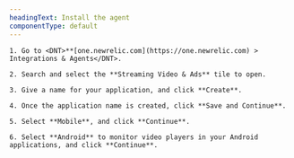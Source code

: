 ```yaml
---
headingText: Install the agent
componentType: default
---
```


    1. Go to <DNT>**[one.newrelic.com](https://one.newrelic.com) > Integrations & Agents</DNT>.
    
    2. Search and select the **Streaming Video & Ads** tile to open.

    3. Give a name for your application, and click **Create**. 
    
    4. Once the application name is created, click **Save and Continue**.

    5. Select **Mobile**, and click **Continue**.

    6. Select **Android** to monitor video players in your Android applications, and click **Continue**.